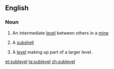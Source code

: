 ==English==

===Noun===
{{en-noun}}

# An intermediate [[level]] between others in a [[mine]]
# {{context|physics|lang=en}} A [[subshell]]
# {{context|video games|lang=en}} A [[level]] making up part of a larger level.

[[et:sublevel]]
[[ta:sublevel]]
[[zh:sublevel]]